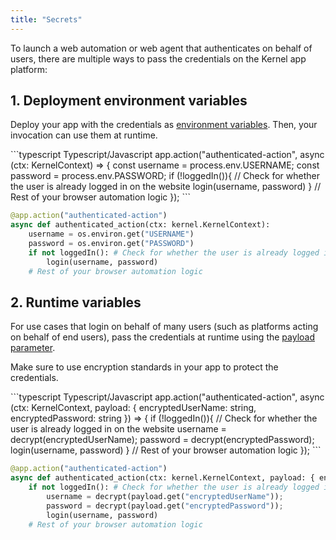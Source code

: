```yaml
---
title: "Secrets"
---
```


To launch a web automation or web agent that authenticates on behalf of users, there are multiple ways to pass the credentials on the Kernel app platform:

## 1. Deployment environment variables
Deploy your app with the credentials as [environment variables](/deploy#environment-variables). Then, your invocation can use them at runtime.

<CodeGroup>
```typescript Typescript/Javascript
app.action("authenticated-action", async (ctx: KernelContext) => {
    const username = process.env.USERNAME;
    const password = process.env.PASSWORD;
    if (!loggedIn()){ // Check for whether the user is already logged in on the website
        login(username, password)
    }
    // Rest of your browser automation logic
});
```

```python Python
@app.action("authenticated-action")
async def authenticated_action(ctx: kernel.KernelContext):
    username = os.environ.get("USERNAME")
    password = os.environ.get("PASSWORD")
    if not loggedIn(): # Check for whether the user is already logged in on the website
        login(username, password)
    # Rest of your browser automation logic
```
</CodeGroup>

## 2. Runtime variables
For use cases that login on behalf of many users (such as platforms acting on behalf of end users), pass the credentials at runtime using the [payload parameter](/invoke#payload-parameter).

Make sure to use encryption standards in your app to protect the credentials.

<CodeGroup>
```typescript Typescript/Javascript
app.action("authenticated-action", async (ctx: KernelContext, payload: { encryptedUserName: string, encryptedPassword: string }) => {
    if (!loggedIn()){ // Check for whether the user is already logged in on the website
        username = decrypt(encryptedUserName);
        password = decrypt(encryptedPassword);
        login(username, password)
    }
    // Rest of your browser automation logic
});
```

```python Python
@app.action("authenticated-action")
async def authenticated_action(ctx: kernel.KernelContext, payload: { encryptedUserName: str, encryptedPassword: str }):
    if not loggedIn(): # Check for whether the user is already logged in on the website
        username = decrypt(payload.get("encryptedUserName"));
        password = decrypt(payload.get("encryptedPassword"));
        login(username, password)
    # Rest of your browser automation logic
```
</CodeGroup>